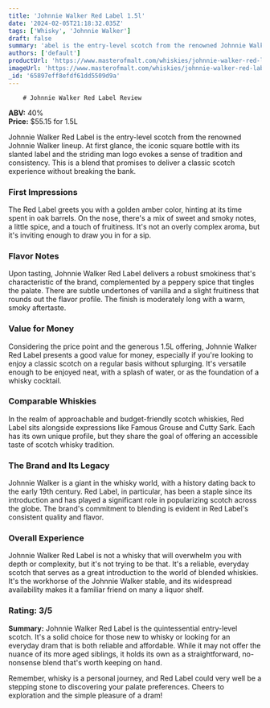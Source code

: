 ```yaml
---
title: 'Johnnie Walker Red Label 1.5l'
date: '2024-02-05T21:18:32.035Z'
tags: ['Whisky', 'Johnnie Walker']
draft: false
summary: 'abel is the entry-level scotch from the renowned Johnnie Walker lineup. At first glance, the iconic square bottle with its slanted...'
authors: ['default']
productUrl: 'https://www.masterofmalt.com/whiskies/johnnie-walker-red-label-1_5l-whisky/'
imageUrl: 'https://www.masterofmalt.com/whiskies/johnnie-walker-red-label-1_5l-whisky.jpg'
_id: '65897eff8efdf61dd5509d9a'
---
```


        # Johnnie Walker Red Label Review

**ABV:** 40%  
**Price:** $55.15 for 1.5L

Johnnie Walker Red Label is the entry-level scotch from the renowned Johnnie Walker lineup. At first glance, the iconic square bottle with its slanted label and the striding man logo evokes a sense of tradition and consistency. This is a blend that promises to deliver a classic scotch experience without breaking the bank.

### First Impressions

The Red Label greets you with a golden amber color, hinting at its time spent in oak barrels. On the nose, there's a mix of sweet and smoky notes, a little spice, and a touch of fruitiness. It's not an overly complex aroma, but it's inviting enough to draw you in for a sip.

### Flavor Notes

Upon tasting, Johnnie Walker Red Label delivers a robust smokiness that's characteristic of the brand, complemented by a peppery spice that tingles the palate. There are subtle undertones of vanilla and a slight fruitiness that rounds out the flavor profile. The finish is moderately long with a warm, smoky aftertaste.

### Value for Money

Considering the price point and the generous 1.5L offering, Johnnie Walker Red Label presents a good value for money, especially if you're looking to enjoy a classic scotch on a regular basis without splurging. It's versatile enough to be enjoyed neat, with a splash of water, or as the foundation of a whisky cocktail.

### Comparable Whiskies

In the realm of approachable and budget-friendly scotch whiskies, Red Label sits alongside expressions like Famous Grouse and Cutty Sark. Each has its own unique profile, but they share the goal of offering an accessible taste of scotch whisky tradition.

### The Brand and Its Legacy

Johnnie Walker is a giant in the whisky world, with a history dating back to the early 19th century. Red Label, in particular, has been a staple since its introduction and has played a significant role in popularizing scotch across the globe. The brand's commitment to blending is evident in Red Label's consistent quality and flavor.

### Overall Experience

Johnnie Walker Red Label is not a whisky that will overwhelm you with depth or complexity, but it's not trying to be that. It's a reliable, everyday scotch that serves as a great introduction to the world of blended whiskies. It's the workhorse of the Johnnie Walker stable, and its widespread availability makes it a familiar friend on many a liquor shelf.

### Rating: 3/5

**Summary:** Johnnie Walker Red Label is the quintessential entry-level scotch. It's a solid choice for those new to whisky or looking for an everyday dram that is both reliable and affordable. While it may not offer the nuance of its more aged siblings, it holds its own as a straightforward, no-nonsense blend that's worth keeping on hand.

Remember, whisky is a personal journey, and Red Label could very well be a stepping stone to discovering your palate preferences. Cheers to exploration and the simple pleasure of a dram!
